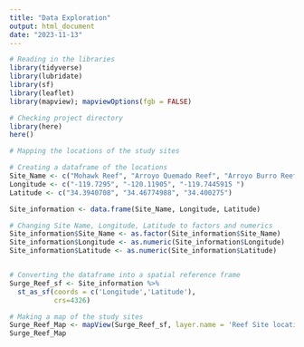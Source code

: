 ```yaml
---
title: "Data Exploration"
output: html_document
date: "2023-11-13"
---
```


```r
# Reading in the libraries 
library(tidyverse)
library(lubridate)
library(sf)
library(leaflet)
library(mapview); mapviewOptions(fgb = FALSE)

# Checking project directory
library(here)
here()
```


```r

# Mapping the locations of the study sites

# Creating a dataframe of the locations
Site_Name <- c("Mohawk Reef", "Arroyo Quemado Reef", "Arroyo Burro Reef")
Longitude <- c("-119.7295", "-120.11905", "-119.7445915	")
Latitude <- c("34.3940708", "34.46774988", "34.400275")

Site_information <- data.frame(Site_Name, Longitude, Latitude)

# Changing Site Name, Longitude, Latitude to factors and numerics
Site_information$Site_Name <- as.factor(Site_information$Site_Name)
Site_information$Longitude <- as.numeric(Site_information$Longitude)
Site_information$Latitude <- as.numeric(Site_information$Latitude)


# Converting the dataframe into a spatial reference frame
Surge_Reef_sf <- Site_information %>% 
  st_as_sf(coords = c('Longitude','Latitude'),
           crs=4326)

# Making a map of the study sites
Surge_Reef_Map <- mapView(Surge_Reef_sf, layer.name = 'Reef Site locations')
Surge_Reef_Map

```

